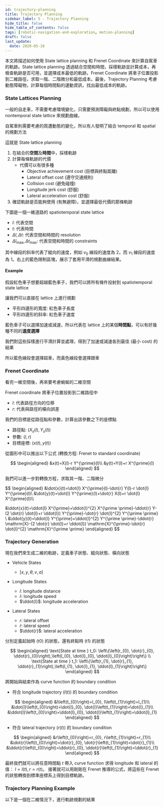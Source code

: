 ```yaml
---
id: trajectory-planning
title: Trajectory Planning
sidebar_label: 5 - Trajectory Planning
hide_title: false
hide_table_of_contents: false
tags: [robotic-navigation-and-exploration, motion-planning]
draft: false
last_update:
  date: 2020-05-10
---
```


本文將描述如何使用 State lattice planning 和 Frenet Coordinate 來計算自駕車的軌跡。State lattice planning 透過結合空間和時間，採樣軌跡並計算成本，再檢查軌跡是否可用，並選擇成本最低的軌跡。Frenet Coordinate 將車子位置投影到二維路徑，求取一階、二階微分和最低成本。最後，Trajectory Planning 考慮動態障礙物，計算每個時間點的運動資訊，找出最低成本的軌跡。

### State Lattices Planning

一般的自走車，不需要考慮環境變化，只需要預測障礙與終點規劃，所以可以使用 nontemporal state lattice 來規劃曲線。

<fig
  src="/img/learning/robotic-navigation-and-exploration/02-motion-planning/lattices_planning.png"
  caption="Lattices Planning"
/>

自駕車則需要考慮的周遭動態的變化，所以有人發明了結合 temporal 和 spatial 的規劃方法

<fig
  src="/img/learning/robotic-navigation-and-exploration/02-motion-planning/state_lattices_planning.png"
  caption="State Lattices Planning"
/>

這就是 State lattice planning

1. 在結合的**空間**及**時間**中，採樣軌跡
2. 計算每條軌跡的代價
   - 代價可以有很多種
     - Objective achievement cost (目標與終點距離)
     - Lateral offset cost (遵守交通規則)
     - Collision cost (避免碰撞)
     - Longitude jerk cost (舒服)
     - Lateral acceleration cost (舒服)
3. 確認軌跡是否能夠使用 (有無避障)，並選擇最低代價的那條軌跡

下圖是一個一維道路的 spatiotemporal state lattice

<fig
  src="/img/learning/robotic-navigation-and-exploration/02-motion-planning/spatiotemporal_state_lattices.png"
  caption="Spatiotemporal State Lattices"
/>

- $l$: 代表空間
- $t$: 代表時間
- $\Delta l, \Delta t$: 代表空間和時間的 resolution
- $\Delta l_{\text{max}}, \Delta t_{\text{max}}$: 代表空間和時間的 constraints

其中線段的斜率代表了縱向的速度，例如 $v_0$ 線段的速度為 2，而 $v_1$ 線段的速度為 1。右上的藍色限制區塊，展示了套用平滑的規劃曲線結果。

#### Example

假設紅色車子想要超越藍色車子，我們可以將所有條件投射到 spatiotemporal state lattice

<fig
  src="/img/learning/robotic-navigation-and-exploration/02-motion-planning/spatiotemporal_state_lattices1.png"
  caption="Spatiotemporal State Lattices"
/>

讓我們可以直接在 lattice 上進行規劃

- 平形四邊形的寬度: 紅色車子長度
- 平形四邊形的斜率: 紅色車子速度

藍色車子可以選擇加速或減速，所以代表在 lattice 上的某個**時間點**，可以有好幾種不同的**速度選擇**

<fig
  src="/img/learning/robotic-navigation-and-exploration/02-motion-planning/spatiotemporal_state_lattices2.png"
  caption="Spatiotemporal State Lattices"
/>

我們對這些採樣進行平滑計算並處理，得到了加速或減速各別最佳 (最小 cost) 的結果

<fig
  src="/img/learning/robotic-navigation-and-exploration/02-motion-planning/spatiotemporal_state_lattices3.png"
  caption="Spatiotemporal State Lattices"
/>

所以藍色線段會選擇超車，而黃色線段會選擇跟車

### Frenet Coordinate

看完一維空間後，再來要考慮蜿蜒的二維空間

<fig
  src="/img/learning/robotic-navigation-and-exploration/02-motion-planning/frenet_coordinate.png"
  caption="Frenet Coordinate"
/>

Frenet coordinate 將車子位置投影到二維路徑中

- $l$: 代表路徑方向的位移
- $r$: 代表與路徑的橫向誤差

我們的目標是從路徑點和參數，計算出該參數之下的座標點

- 路徑點: $\left(X_{s}(l), Y_{s}(l)\right)$
- 參數: $(l, r)$
- 目標座標: $(x(t), y(t))$

<fig
  src="/img/learning/robotic-navigation-and-exploration/02-motion-planning/frenet_coordinate2.png"
  caption="Frenet Coordinate"
/>

從圖形中可以推出以下公式 (轉換方程: Frenet to standard coordinate)

$$
\begin{aligned}
&x(t)=X(l)-r Y^{\prime}(l)\\
&y(t)=Y(l)+r X^{\prime}(l)
\end{aligned}
$$

我們可以進一步對轉換方程，求取其一階、二階微分

$$
\begin{aligned}
&\dot{x}(t)=\dot{l} X^{\prime}(l)-\dot{r} Y(l)-r \dot{l} Y^{\prime}(l)\\
&\dot{y}(t)=\dot{l} Y^{\prime}(l)+\dot{r} X(l)+r \dot{l} X^{\prime}(l)\\\\

&\ddot{x}(t)=\ddot{l} X^{\prime}+\ddot{l}^{2} X^{\prime \prime}-\ddot{r} Y-(2 \dot{r} \dot{l}+r \ddot{l}) Y^{\prime}-\dot{r} \dot{l}^{2} Y^{\prime \prime} \\
&\ddot{y}(t)=\ddot{l} Y^{\prime}+\ddot{l}^{2} Y^{\prime \prime}-\ddot{r} \mathrm{X}-(2 \dot{r} \dot{l}+r \ddot{l}) \mathrm{X}^{\prime}-\dot{r} \dot{l}^{2} \mathrm{X}^{\prime \prime}
\end{aligned}
$$

### Trajectory Generation

現在我們來生成二維的軌跡，定義車子狀態、縱向狀態、橫向狀態

- Vehicle States

  - $[x, y, \theta, v, a]$

- Longitude States

  - $l$: longitude distance
  - $\dot{l}$: longitude speed
  - $\ddot{l}$: longitude acceleration

- Lateral States
  - $r$: lateral offset
  - $\dot{r}$: lateral speed
  - $\ddot{r}$: lateral acceleration

<fig
  src="/img/learning/robotic-navigation-and-exploration/02-motion-planning/trajectory_generation1.png"
  caption="Trajectory Generation"
/>

分別定義起始時 (t0) 的狀態，還有終點時 (t1) 的狀態

$$
\begin{aligned}
\text{State at time } t_0:
\left\{\left(r_{0}, \dot{r}_{0}, \ddot{r}_{0}\right),\left(l_{0}, \dot{l}_{0}, \ddot{l}_{0}\right)\right\}
\\
\text{State at time } t_1:
\left\{\left(r_{1}, \dot{r}_{1}, \ddot{r}_{1}\right),\left(l_{1}, \dot{l}_{1}, \ddot{l}_{1}\right)\right\}
\end{aligned}
$$

<fig
  src="/img/learning/robotic-navigation-and-exploration/02-motion-planning/trajectory_generation2.png"
  caption="Trajectory Generation"
/>

將開始與結束作為 curve function 的 boundary condition

- 符合 longitude trajectory ($l(t)$) 的 boundary condition

$$
\begin{aligned}
&l\left(t_{0}\right)=l_{0}, l\left(t_{1}\right)=l_{1}\\
&\dot{l}\left(t_{0}\right)=\dot{l}_{0}, \dot{l}\left(t_{1}\right)=\dot{l}_{1}\\
&\ddot{l}\left(t_{0}\right)=\ddot{l}_{0}, \ddot{l}\left(t_{1}\right)=\ddot{l}_{1}
\end{aligned}
$$

- 符合 lateral trajectory ($r(t)$) 的 boundary condition

$$
\begin{aligned}
&r\left(t_{0}\right)=r_{0}, r\left(t_{1}\right)=r_{1}\\
&\dot{r}\left(t_{0}\right)=\dot{r}_{0}, \dot{r}\left(t_{1}\right)=\dot{r}_{1}\\
&\ddot{r}\left(t_{0}\right)=\ddot{r}_{0}, \ddot{r}\left(t_{1}\right)=\ddot{r}_{1}
\end{aligned}
$$

最終我們就可以將任意時間點 $t$ 帶入 curve function 求得 longitude 和 lateral 的值： $l=l(t), r=r(t)$。 接著就可以用剛剛在 Frenet 推導的公式，將這些在 Frenet 的狀態轉換到標準座標系上得到目標軌跡。

<fig
  src="/img/learning/robotic-navigation-and-exploration/02-motion-planning/frenet_to_standard.png"
  caption="Frenet to Standard"
/>

### Trajectory Planning Example

以下是一個在二維情況下，進行軌跡規劃的結果

<fig
  src="/img/learning/robotic-navigation-and-exploration/02-motion-planning/trajectory_planning_example.png"
  caption="Trajectory Planning Example"
/>
